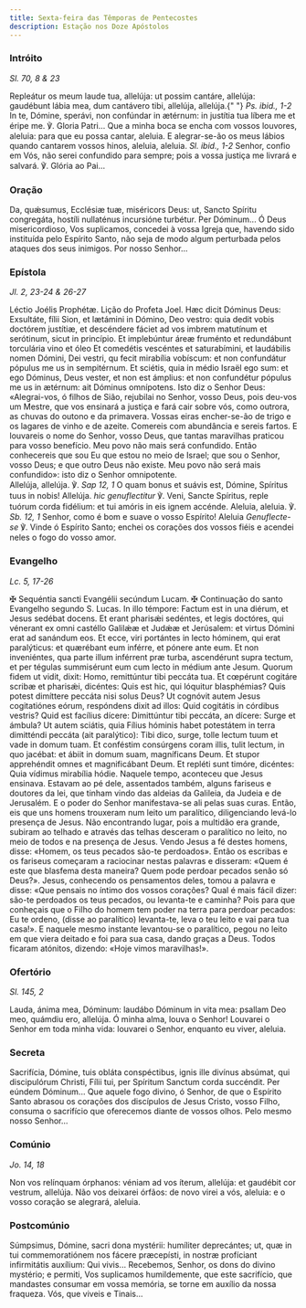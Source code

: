 ```yaml
---
title: Sexta-feira das Têmporas de Pentecostes
description: Estação nos Doze Apóstolos
---
```


### Intróito

<em>Sl. 70, 8 & 23</em>

<div class="side-by-side not-content">
  <span>
    Repleátur os meum laude tua, allelúja: ut possim cantáre, allelúja:
    gaudébunt lábia mea, dum cantávero tibi, allelúja, allelúja.{" "}
    <em>Ps. ibid., 1-2</em> In te, Dómine, sperávi, non confúndar in ætérnum: in
    justítia tua líbera me et éripe me. ℣. Gloria Patri...
  </span>
  <span>
    Que a minha boca se encha com vossos louvores, aleluia: para que eu possa
    cantar, aleluia. E alegrar-se-ão os meus lábios quando cantarem vossos
    hinos, aleluia, aleluia. <em>Sl. ibid., 1-2</em> Senhor, confio em Vós, não
    serei confundido para sempre; pois a vossa justiça me livrará e salvará. ℣.
    Glória ao Pai...
  </span>
</div>

### Oração

<div class="side-by-side not-content">
  <span>
    Da, quǽsumus, Ecclésiæ tuæ, miséricors Deus: ut, Sancto Spíritu congregáta,
    hostíli nullaténus incursióne turbétur. Per Dóminum...
  </span>
  <span>
    Ó Deus misericordioso, Vos suplicamos, concedei à vossa Igreja que, havendo
    sido instituída pelo Espírito Santo, não seja de modo algum perturbada pelos
    ataques dos seus inimigos. Por nosso Senhor...
  </span>
</div>

### Epístola

<em>Jl. 2, 23-24 & 26-27</em>

<div class="side-by-side not-content">
  <span>Léctio Joélis Prophétæ.</span>
  <span>Lição do Profeta Joel.</span>
  <span>
    Hæc dicit Dóminus Deus: Exsultáte, fílii Sion, et lætámini in Dómino, Deo
    vestro: quia dedit vobis doctórem justítiæ, et descéndere fáciet ad vos
    imbrem matutínum et serótinum, sicut in princípio. Et implebúntur áreæ
    fruménto et redundábunt torculária vino et óleo Et comedétis vescéntes et
    saturabímini, et laudábilis nomen Dómini, Dei vestri, qu fecit mirabília
    vobíscum: et non confundátur pópulus me us in sempitérnum. Et sciétis, quia
    in médio Israël ego sum: et ego Dóminus, Deus vester, et non est ámplius: et
    non confundétur pópulus me us in ætérnum: ait Dóminus omnípotens.
  </span>
  <span>
    Isto diz o Senhor Deus: «Alegrai-vos, ó filhos de Sião, rejubilai no Senhor,
    vosso Deus, pois deu-vos um Mestre, que vos ensinará a justiça e fará cair
    sobre vós, como outrora, as chuvas do outono e da primavera. Vossas eiras
    encher-se-ão de trigo e os lagares de vinho e de azeite. Comereis com
    abundância e sereis fartos. E louvareis o nome do Senhor, vosso Deus, que
    tantas maravilhas praticou para vosso benefício. Meu povo não mais será
    confundido. Então conhecereis que sou Eu que estou no meio de Israel; que
    sou o Senhor, vosso Deus; e que outro Deus não existe. Meu povo não será
    mais confundido»: isto diz o Senhor omnipotente.
  </span>
</div>

<div class="side-by-side not-content">
  <span>
    Allelúja, allelúja. ℣. <em>Sap 12, 1</em> O quam bonus et suávis est,
    Dómine, Spíritus tuus in nobis! Allelúja. <em>hic genuflectitur</em> ℣.
    Veni, Sancte Spíritus, reple tuórum corda fidélium: et tui amóris in eis
    ignem accénde.
  </span>
  <span>
    Aleluia, aleluia. ℣. <em>Sb. 12, 1</em> Senhor, como é bom e suave o vosso
    Espírito! Aleluia <em>Genuflecte-se</em> ℣. Vinde ó Espírito Santo; enchei
    os corações dos vossos fiéis e acendei neles o fogo do vosso amor.
  </span>
</div>

### Evangelho

<em>Lc. 5, 17-26</em>

<div class="side-by-side not-content">
  <span>
    <span class="text-red-500">✠</span> Sequéntia sancti Evangélii secúndum
    Lucam.
  </span>
  <span>
    <span class="text-red-500">✠</span> Continuação do santo Evangelho segundo
    S. Lucas.
  </span>
  <span>
    In illo témpore: Factum est in una diérum, et Jesus sedébat docens. Et erant
    pharisǽi sedéntes, et legis doctóres, qui vénerant ex omni castéllo Galilǽæ
    et Judǽæ et Jerúsalem: et virtus Dómini erat ad sanándum eos. Et ecce, viri
    portántes in lecto hóminem, qui erat paralýticus: et quærébant eum inférre,
    et pónere ante eum. Et non inveniéntes, qua parte illum inférrent præ turba,
    ascendérunt supra tectum, et per tégulas summisérunt eum cum lecto in médium
    ante Jesum. Quorum fidem ut vidit, dixit: Homo, remittúntur tibi peccáta
    tua. Et cœpérunt cogitáre scribæ et pharisǽi, dicéntes: Quis est hic, qui
    lóquitur blasphémias? Quis potest dimíttere peccáta nisi solus Deus? Ut
    cognóvit autem Jesus cogitatiónes eórum, respóndens dixit ad illos: Quid
    cogitátis in córdibus vestris? Quid est facílius dícere: Dimittúntur tibi
    peccáta, an dícere: Surge et ámbula? Ut autem sciátis, quia Fílius hóminis
    habet potestátem in terra dimitténdi peccáta (ait paralýtico): Tibi dico,
    surge, tolle lectum tuum et vade in domum tuam. Et conféstim consúrgens
    coram illis, tulit lectum, in quo jacébat: et ábiit in domum suam,
    magníficans Deum. Et stupor apprehéndit omnes et magnificábant Deum. Et
    repléti sunt timóre, dicéntes: Quia vídimus mirabília hódie.
  </span>
  <span>
    Naquele tempo, aconteceu que Jesus ensinava. Estavam ao pé dele, assentados
    também, alguns fariseus e doutores da lei, que tinham vindo das aldeias da
    Galileia, da Judeia e de Jerusalém. E o poder do Senhor manifestava-se ali
    pelas suas curas. Então, eis que uns homens trouxeram num leito um
    paralítico, diligenciando levá-lo presença de Jesus. Não encontrando lugar,
    pois a multidão era grande, subiram ao telhado e através das telhas desceram
    o paralítico no leito, no meio de todos e na presença de Jesus. Vendo Jesus
    a fé destes homens, disse: «Homem, os teus pecados são-te perdoados». Então
    os escribas e os fariseus começaram a raciocinar nestas palavras e disseram:
    «Quem é este que blasfema desta maneira? Quem pode perdoar pecados senão só
    Deus?». Jesus, conhecendo os pensamentos deles, tomou a palavra e disse:
    «Que pensais no íntimo dos vossos corações? Qual é mais fácil dizer: são-te
    perdoados os teus pecados, ou levanta-te e caminha? Pois para que conheçais
    que o Filho do homem tem poder na terra para perdoar pecados: Eu te ordeno,
    (disse ao paralítico) levanta-te, leva o teu leito e vai para tua casa!». E
    naquele mesmo instante levantou-se o paralítico, pegou no leito em que viera
    deitado e foi para sua casa, dando graças a Deus. Todos ficaram atónitos,
    dizendo: «Hoje vimos maravilhas!».
  </span>
</div>

### Ofertório

<em>Sl. 145, 2</em>

<div class="side-by-side not-content">
  <span>
    Lauda, ánima mea, Dóminum: laudábo Dóminum in vita mea: psallam Deo meo,
    quámdiu ero, allelúja.
  </span>
  <span>
    Ó minha alma, louva o Senhor! Louvarei o Senhor em toda minha vida: louvarei
    o Senhor, enquanto eu viver, aleluia.
  </span>
</div>

### Secreta

<div class="side-by-side not-content">
  <span>
    Sacrifícia, Dómine, tuis obláta conspéctibus, ignis ille divínus absúmat,
    qui discipulórum Christi, Fílii tui, per Spíritum Sanctum corda succéndit.
    Per eúndem Dóminum...
  </span>
  <span>
    Que aquele fogo divino, ó Senhor, de que o Espírito Santo abrasou os
    corações dos discípulos de Jesus Cristo, vosso Filho, consuma o sacrifício
    que oferecemos diante de vossos olhos. Pelo mesmo nosso Senhor...
  </span>
</div>

### Comúnio

<em>Jo. 14, 18</em>

<div class="side-by-side not-content">
  <span>
    Non vos relínquam órphanos: véniam ad vos íterum, allelúja: et gaudébit cor
    vestrum, allelúja.
  </span>
  <span>
    Não vos deixarei órfãos: de novo virei a vós, aleluia: e o vosso coração se
    alegrará, aleluia.
  </span>
</div>

### Postcomúnio

<div class="side-by-side not-content">
  <span>
    Súmpsimus, Dómine, sacri dona mystérii: humíliter deprecántes; ut, quæ in
    tui commemoratiónem nos fácere præcepísti, in nostræ profíciant infirmitátis
    auxílium: Qui vivis...
  </span>
  <span>
    Recebemos, Senhor, os dons do divino mystério; e permiti, Vos suplicamos
    humildemente, que este sacrifício, que mandastes consumar em vossa memória,
    se torne em auxílio da nossa fraqueza. Vós, que viveis e Tinais...
  </span>
</div>
